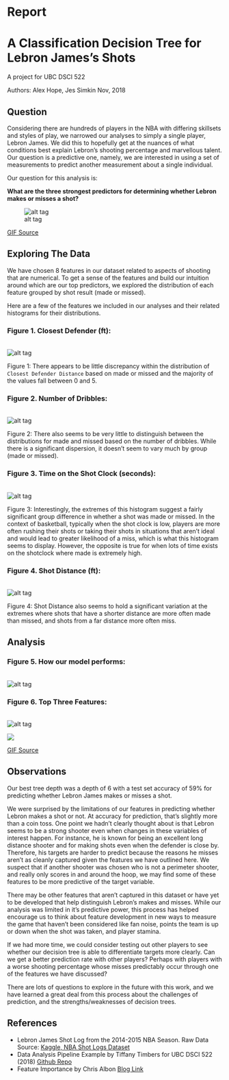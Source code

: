 Report
================

A Classification Decision Tree for Lebron James's Shots
=======================================================

A project for UBC DSCI 522

Authors: Alex Hope, Jes Simkin Nov, 2018

Question
--------

Considering there are hundreds of players in the NBA with differing skillsets and styles of play, we narrowed our analyses to simply a single player, Lebron James. We did this to hopefully get at the nuances of what conditions best explain Lebron's shooting percentage and marvellous talent. Our question is a predictive one, namely, we are interested in using a set of measurements to predict another measurement about a single individual.

Our question for this analysis is:

**What are the three strongest predictors for determining whether Lebron makes or misses a shot?**

![alt tag](https://media.giphy.com/media/l0MYwdebx8o0XI56E/giphy-tumblr.gif)

[GIF Source](https://media.giphy.com/media/l0MYwdebx8o0XI56E/giphy-tumblr.gif)

Exploring The Data
------------------

We have chosen 8 features in our dataset related to aspects of shooting that are numerical. To get a sense of the features and build our intuition around which are our top predictors, we explored the distribution of each feature grouped by shot result (made or missed).

Here are a few of the features we included in our analyses and their related histograms for their distributions.

### Figure 1. Closest Defender (ft):

<br> ![alt tag](../results/figs/EDA_CLOSE_DEF_DIST_lebron_james.png)

Figure 1: There appears to be little discrepancy within the distribution of `Closest Defender Distance` based on made or missed and the majority of the values fall between 0 and 5.

### Figure 2. Number of Dribbles:

<br> ![alt tag](../results/figs/EDA_DRIBBLES_lebron_james.png)

Figure 2: There also seems to be very little to distinguish between the distributions for made and missed based on the number of dribbles. While there is a significant dispersion, it doesn't seem to vary much by group (made or missed).

### Figure 3. Time on the Shot Clock (seconds):

<br> ![alt tag](../results/figs/EDA_SHOT_CLOCK_lebron_james.png)

Figure 3: Interestingly, the extremes of this histogram suggest a fairly significant group difference in whether a shot was made or missed. In the context of basketball, typically when the shot clock is low, players are more often rushing their shots or taking their shots in situations that aren't ideal and would lead to greater likelihood of a miss, which is what this histogram seems to display. However, the opposite is true for when lots of time exists on the shotclock where made is extremely high.

### Figure 4. Shot Distance (ft):

<br> ![alt tag](../results/figs/EDA_SHOT_DIST_lebron_james.png)

Figure 4: Shot Distance also seems to hold a significant variation at the extremes where shots that have a shorter distance are more often made than missed, and shots from a far distance more often miss. 

Analysis
--------

### Figure 5. How our model performs:

<br> ![alt tag](../results/figs/train-test-acc_lebron%20james.png)

### Figure 6. Top Three Features:

<br> ![alt tag](../results/figs/best_features_lebron%20james.png)

<img src="https://media.giphy.com/media/lKafiHISf6FEtciruw/giphy.gif">

<a href="https://media.giphy.com/media/lKafiHISf6FEtciruw/giphy.gif">GIF Source</a>

Observations
------------

Our best tree depth was a depth of 6 with a test set accuracy of 59% for predicting whether Lebron James makes or misses a shot.

We were surprised by the limitations of our features in predicting whether Lebron makes a shot or not. At  accuracy for prediction, that's slightly more than a coin toss. One point we hadn't clearly thought about is that Lebron seems to be a strong shooter even when changes in these variables of interest happen. For instance, he is known for being an excellent long distance shooter and for making shots even when the defender is close by. Therefore, his targets are harder to predict because the reasons he misses aren't as cleanly captured given the features we have outlined here. We suspect that if another shooter was chosen who is not a perimeter shooter, and really only scores in and around the hoop, we may find some of these features to be more predictive of the target variable.

There may be other features that aren't captured in this dataset or have yet to be developed that help distinguish Lebron's makes and misses. While our analysis was limited in it's predictive power, this process has helped encourage us to think about feature development in new ways to measure the game that haven't been considered like fan noise, points the team is up or down when the shot was taken, and player stamina.

If we had more time, we could consider testing out other players to see whether our decision tree is able to differentiate targets more clearly. Can we get a better prediction rate with other players? Perhaps with players with a worse shooting percentage whose misses predictably occur through one of the features we have discussed?

There are lots of questions to explore in the future with this work, and we have learned a great deal from this process about the challenges of prediction, and the strengths/weaknesses of decision trees.

References
----------

-   Lebron James Shot Log from the 2014-2015 NBA Season. Raw Data Source: [Kaggle, NBA Shot Logs Dataset](https://www.kaggle.com/dansbecker/nba-shot-logs/home)
-   Data Analysis Pipeline Example by Tiffany Timbers for UBC DSCI 522 (2018) [Github Repo](https://github.com/ttimbers/data_analysis_pipeline_eg/tree/v1.1)
-   Feature Importance by Chris Albon [Blog Link](https://chrisalbon.com/machine_learning/trees_and_forests/feature_importance/)
